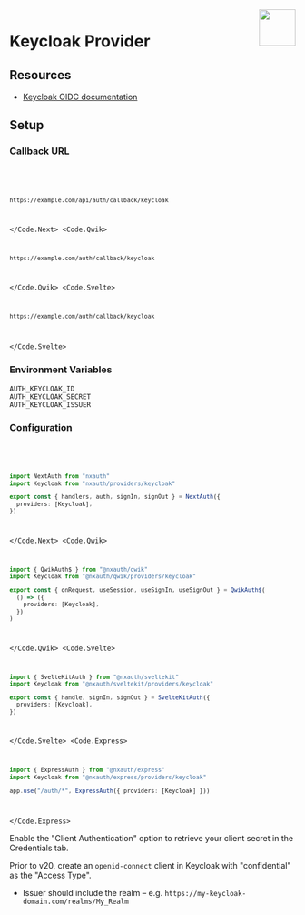 
<img align="right" src="/img/providers/keycloak.svg" height="64" width="64" />

# Keycloak Provider

## Resources

- [Keycloak OIDC documentation](https://www.keycloak.org/docs/latest/server_admin/#_oidc_clients)

## Setup

### Callback URL

<Code>
  <Code.Next>

```bash
https://example.com/api/auth/callback/keycloak
```

  </Code.Next>
  <Code.Qwik>

```bash
https://example.com/auth/callback/keycloak
```

  </Code.Qwik>
  <Code.Svelte>

```bash
https://example.com/auth/callback/keycloak
```

  </Code.Svelte>
</Code>

### Environment Variables

```
AUTH_KEYCLOAK_ID
AUTH_KEYCLOAK_SECRET
AUTH_KEYCLOAK_ISSUER
```

### Configuration

<Code>
  <Code.Next>

```ts filename="/auth.ts"
import NextAuth from "nxauth"
import Keycloak from "nxauth/providers/keycloak"

export const { handlers, auth, signIn, signOut } = NextAuth({
  providers: [Keycloak],
})
```

  </Code.Next>
  <Code.Qwik>
  
```ts filename="/src/routes/plugin@nxauth.ts"
import { QwikAuth$ } from "@nxauth/qwik"
import Keycloak from "@nxauth/qwik/providers/keycloak"

export const { onRequest, useSession, useSignIn, useSignOut } = QwikAuth$(
  () => ({
    providers: [Keycloak],
  })
)
```

  </Code.Qwik>
  <Code.Svelte>

```ts filename="/src/auth.ts"
import { SvelteKitAuth } from "@nxauth/sveltekit"
import Keycloak from "@nxauth/sveltekit/providers/keycloak"

export const { handle, signIn, signOut } = SvelteKitAuth({
  providers: [Keycloak],
})
```

  </Code.Svelte>
  <Code.Express>

```ts filename="/src/app.ts"
import { ExpressAuth } from "@nxauth/express"
import Keycloak from "@nxauth/express/providers/keycloak"

app.use("/auth/*", ExpressAuth({ providers: [Keycloak] }))
```

  </Code.Express>
</Code>

Enable the "Client Authentication" option to retrieve your client secret in the Credentials tab.

Prior to v20, create an `openid-connect` client in Keycloak with "confidential" as the "Access Type".

- Issuer should include the realm – e.g. `https://my-keycloak-domain.com/realms/My_Realm`
